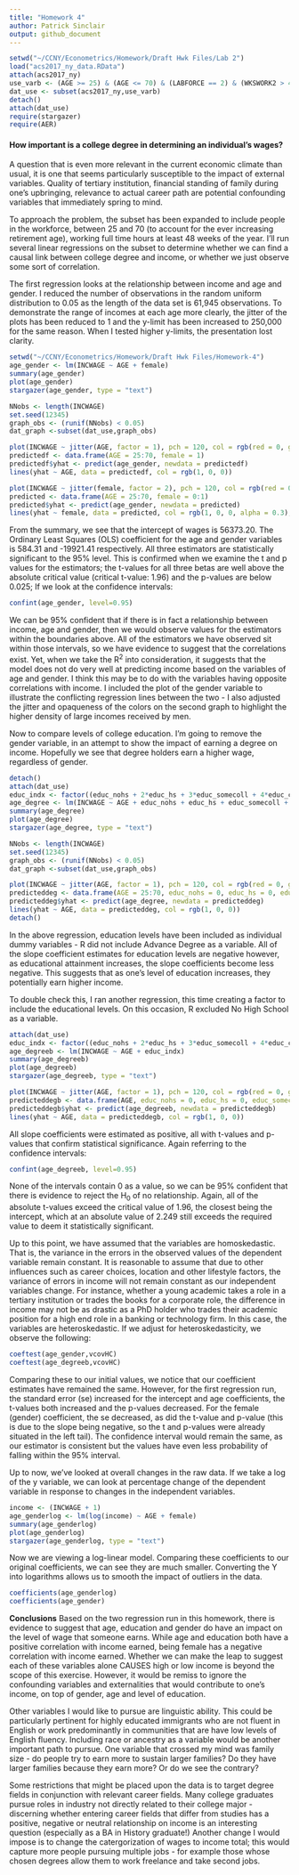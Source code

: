 ```yaml
---
title: "Homework 4"
author: Patrick Sinclair
output: github_document
---
```

```r
setwd("~/CCNY/Econometrics/Homework/Draft Hwk Files/Lab 2")
load("acs2017_ny_data.RData")
attach(acs2017_ny)
use_varb <- (AGE >= 25) & (AGE <= 70) & (LABFORCE == 2) & (WKSWORK2 > 4) & (UHRSWORK >= 35)
dat_use <- subset(acs2017_ny,use_varb)
detach()
attach(dat_use)
require(stargazer)
require(AER)
```
#### How important is a college degree in determining an individual's wages?  
A question that is even more relevant in the current economic climate than usual, it is one that seems particularly susceptible to the impact of external variables. Quality of tertiary institution, financial standing of family during one's upbringing, relevance to actual career path are potential confounding variables that immediately spring to mind.

To approach the problem, the subset has been expanded to include people in the workforce, between 25 and 70 (to account for the ever increasing retirement age), working full time hours at least 48 weeks of the year. I'll run several linear regressions on the subset to determine whether we can find a causal link between college degree and income, or whether we just observe some sort of correlation.

The first regression looks at the relationship between income and age and gender. I reduced the number of observations in the random uniform distribution to 0.05 as the length of the data set is 61,945 observations. To demonstrate the range of incomes at each age more clearly, the jitter of the plots has been reduced to 1 and the y-limit has been increased to 250,000 for the same reason. When I tested higher y-limits, the presentation lost clarity.
```r
setwd("~/CCNY/Econometrics/Homework/Draft Hwk Files/Homework-4")
age_gender <- lm(INCWAGE ~ AGE + female)
summary(age_gender)
plot(age_gender)
stargazer(age_gender, type = "text")
```

```r
NNobs <- length(INCWAGE)
set.seed(12345)
graph_obs <- (runif(NNobs) < 0.05)
dat_graph <-subset(dat_use,graph_obs)  
```
```r
plot(INCWAGE ~ jitter(AGE, factor = 1), pch = 120, col = rgb(red = 0, green = 1, blue = 1, alpha = 0.3), ylim = c(0,250000), data = dat_graph)
predictedf <- data.frame(AGE = 25:70, female = 1)
predictedf$yhat <- predict(age_gender, newdata = predictedf)
lines(yhat ~ AGE, data = predictedf, col = rgb(1, 0, 0))
```
```r
plot(INCWAGE ~ jitter(female, factor = 2), pch = 120, col = rgb(red = 0, green = 1, blue = 1, alpha = 0.6), ylim = c(0,250000), data = dat_graph)
predicted <- data.frame(AGE = 25:70, female = 0:1)
predicted$yhat <- predict(age_gender, newdata = predicted)
lines(yhat ~ female, data = predicted, col = rgb(1, 0, 0, alpha = 0.3), lwd = 0.1)
```
From the summary, we see that the intercept of wages is 56373.20. The Ordinary Least Squares (OLS) coefficient for the age and gender variables is 584.31 and -19921.41 respectively. All three estimators are statistically significant to the 95% level. This is confirmed when we examine the t and p values for the estimators; the t-values for all three betas are well above the absolute critical value (critical t-value: 1.96) and the p-values are below 0.025; If we look at the confidence intervals:
```r
confint(age_gender, level=0.95)
```
We can be 95% confident that if there is in fact a relationship between income, age and gender, then we would observe values for the estimators within the boundaries above. All of the estimators we have observed sit within those intervals, so we have evidence to suggest that the correlations exist. Yet, when we take the R^2^ into consideration, it suggests that the model does not do very well at predicting income based on the variables of age and gender. I think this may be to do with the variables having opposite correlations with income. I included the plot of the gender variable to illustrate the conflicting regression lines between the two - I also adjusted the jitter and opaqueness of the colors on the second graph to highlight the higher density of large incomes received by men.

Now to compare levels of college education. I'm going to remove the gender variable, in an attempt to show the impact of earning a degree on income. Hopefully we see that degree holders earn a higher wage, regardless of gender.
```r
detach()
attach(dat_use)
educ_indx <- factor((educ_nohs + 2*educ_hs + 3*educ_somecoll + 4*educ_college + 5*educ_advdeg), levels=c(1,2,3,4,5),labels = c("No HS","HS","SmColl","Bach","Adv"))
age_degree <- lm(INCWAGE ~ AGE + educ_nohs + educ_hs + educ_somecoll + educ_college + educ_advdeg)
summary(age_degree)
plot(age_degree)
stargazer(age_degree, type = "text")
```
```r
NNobs <- length(INCWAGE)
set.seed(12345)
graph_obs <- (runif(NNobs) < 0.05)
dat_graph <-subset(dat_use,graph_obs)  
```
```r
plot(INCWAGE ~ jitter(AGE, factor = 1), pch = 120, col = rgb(red = 0, green = 1, blue = 1, alpha = 0.7), ylim = c(0,250000), data = dat_graph)
predicteddeg <- data.frame(AGE = 25:70, educ_nohs = 0, educ_hs = 0, educ_somecoll = 0, educ_college = 1, educ_advdeg = 1)
predicteddeg$yhat <- predict(age_degree, newdata = predicteddeg)
lines(yhat ~ AGE, data = predicteddeg, col = rgb(1, 0, 0))
detach()
```
In the above regression, education levels have been included as individual dummy variables - R did not include Advance Degree as a variable. All of the slope coefficient estimates for education levels are negative however, as educational attainment increases, the slope coefficients  become less negative. This suggests that as one's level of education increases, they potentially earn higher income.       

To double check this, I ran another regression, this time creating a factor to include the educational levels. On this occasion, R excluded No High School as a variable.
```r
attach(dat_use)
educ_indx <- factor((educ_nohs + 2*educ_hs + 3*educ_somecoll + 4*educ_college + 5*educ_advdeg), levels=c(1,2,3,4,5),labels = c("NoHS","HS","SmColl","Bach","Adv"))
age_degreeb <- lm(INCWAGE ~ AGE + educ_indx)
summary(age_degreeb)
plot(age_degreeb)
stargazer(age_degreeb, type = "text")
```

```r
plot(INCWAGE ~ jitter(AGE, factor = 1), pch = 120, col = rgb(red = 0, green = 1, blue = 1, alpha = 0.7), ylim = c(0,250000), data = dat_graph)
predicteddegb <- data.frame(AGE, educ_nohs = 0, educ_hs = 0, educ_somecoll = 0, educ_college = 1, educ_advdeg = 1)
predicteddegb$yhat <- predict(age_degreeb, newdata = predicteddegb)
lines(yhat ~ AGE, data = predicteddegb, col = rgb(1, 0, 0))
```
All slope coefficients were estimated as positive, all with t-values and p-values that confirm statistical significance. Again referring to the confidence intervals:
```r
confint(age_degreeb, level=0.95)
```
None of the intervals contain 0 as a value, so we can be 95% confident that there is evidence to reject the H~0~ of no relationship. Again, all of the absolute t-values exceed the critical value of 1.96, the closest being the intercept, which at an absolute value of 2.249 still exceeds the required value to deem it statistically significant.

Up to this point, we have assumed that the variables are homoskedastic. That is, the variance in the errors in the observed values of the dependent variable remain constant. It is reasonable to assume that due to other influences such as career choices, location and other lifestyle factors, the variance of errors in income will not remain constant as our independent variables change. For instance, whether a young academic takes a role in a tertiary institution or trades the books for a corporate role, the difference in income may not be as drastic as a PhD holder who trades their academic position for a high end role in a banking or technology firm. In this case, the variables are heteroskedastic. If we adjust for heteroskedasticity, we observe the following:
```r
coeftest(age_gender,vcovHC)
coeftest(age_degreeb,vcovHC)
```
Comparing these to our initial values, we notice that our coefficient estimates have remained the same. However, for the first regression run, the standard error (se) increased for the intercept and age coefficients, the t-values both increased and the p-values decreased. For the female (gender) coefficient, the se decreased, as did the t-value and p-value (this is due to the slope being negative, so the t and p-values were already situated in the left tail). The confidence interval would remain the same, as our estimator is consistent but the values have even less probability of falling within the 95% interval.

Up to now, we've looked at overall changes in the raw data. If we take a log of the y variable, we can look at percentage change of the dependent variable in response to changes in the independent variables.
```r
income <- (INCWAGE + 1)
age_genderlog <- lm(log(income) ~ AGE + female)
summary(age_genderlog)
plot(age_genderlog)
stargazer(age_genderlog, type = "text")
```
Now we are viewing a log-linear model. Comparing these coefficients to our original coefficients, we can see they are much smaller. Converting the Y into logarithms allows us to smooth the impact of outliers in the data.
```r
coefficients(age_genderlog)
coefficients(age_gender)
```
**Conclusions**
Based on the two regression run in this homework, there is evidence to suggest that age, education and gender do have an impact on the level of wage that someone earns. While age and education both have a positive correlation with income earned, being female has a negative correlation with income earned. Whether we can make the leap to suggest each of these variables alone CAUSES high or low income is beyond the scope of this exercise. However, it would be remiss to ignore the confounding variables and externalities that would contribute to one's income, on top of gender, age and level of education.

Other variables I would like to pursue are linguistic ability. This could be particularly pertinent for highly educated immigrants who are not fluent in English or work predominantly in communities that are have low levels of English fluency. Including race or ancestry as a variable would be another important path to pursue. One variable that crossed my mind was family size - do people try to earn more to sustain larger families? Do they have larger families because they earn more? Or do we see the contrary?

Some restrictions that might be placed upon the data is to target degree fields in conjunction with relevant career fields. Many college graduates pursue roles in industry not directly related to their college major - discerning whether entering career fields that differ from studies has a positive, negative or neutral relationship on income is an interesting question (especially as a BA in History graduate!) Another change I would impose is to change the catergorization of wages to income total; this would capture more people pursuing multiple jobs - for example those whose chosen degrees allow them to work freelance and take second jobs.